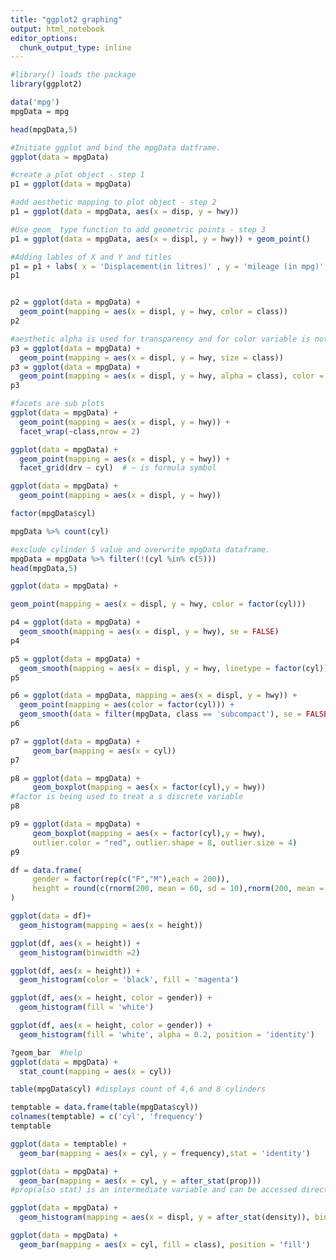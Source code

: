 ---
title: "ggplot2 graphing"
output: html_notebook
editor_options: 
  chunk_output_type: inline
---
```{r}
#library() loads the package
library(ggplot2)
```
```{r}
data('mpg')
mpgData = mpg
```
```{r}
head(mpgData,5)
```
```{r}
#Initiate ggplot and bind the mpgData datframe.
ggplot(data = mpgData)
```
```{r}
#create a plot object - step 1
p1 = ggplot(data = mpgData)
```
```{r}
#add aesthetic mapping to plot object - step 2
p1 = ggplot(data = mpgData, aes(x = disp, y = hwy))
```
```{r}
#Use geom_ type function to add geometric points - step 3
p1 = ggplot(data = mpgData, aes(x = displ, y = hwy)) + geom_point()
```
```{r}
#Adding lables of X and Y and titles
p1 = p1 + labs( x = 'Displacement(in litres)' , y = 'mileage (in mpg)', title = 'Mileage vs Displacement') 
p1
```
```{r}

```

```{r}
p2 = ggplot(data = mpgData) +
  geom_point(mapping = aes(x = displ, y = hwy, color = class))
p2
```

```{r}
#aesthetic alpha is used for transparency and for color variable is not used.
p3 = ggplot(data = mpgData) +
  geom_point(mapping = aes(x = displ, y = hwy, size = class))
p3 = ggplot(data = mpgData) +
  geom_point(mapping = aes(x = displ, y = hwy, alpha = class), color = 'orange',size = 2)
p3
```

```{r}
#facets are sub plots
ggplot(data = mpgData) +
  geom_point(mapping = aes(x = displ, y = hwy)) +
  facet_wrap(~class,nrow = 2)
```
```{r}
ggplot(data = mpgData) +
  geom_point(mapping = aes(x = displ, y = hwy)) +
  facet_grid(drv ~ cyl)  # ~ is formula symbol
```

```{r}
ggplot(data = mpgData) +
  geom_point(mapping = aes(x = displ, y = hwy))
```

```{r}
factor(mpgData$cyl)
```
```{r}
mpgData %>% count(cyl)
```
```{r}
#exclude cylinder 5 value and overwrite mpgData dataframe.
mpgData = mpgData %>% filter(!(cyl %in% c(5)))
head(mpgData,5)
```
```{r}
ggplot(data = mpgData) +
```


```{r}
geom_point(mapping = aes(x = displ, y = hwy, color = factor(cyl)))
```

```{r}
p4 = ggplot(data = mpgData) +
  geom_smooth(mapping = aes(x = displ, y = hwy), se = FALSE)
p4
```

```{r}
p5 = ggplot(data = mpgData) +
  geom_smooth(mapping = aes(x = displ, y = hwy, linetype = factor(cyl)), se = FALSE)
p5
```
```{r}
p6 = ggplot(data = mpgData, mapping = aes(x = displ, y = hwy)) +
  geom_point(mapping = aes(color = factor(cyl))) +
  geom_smooth(data = filter(mpgData, class == 'subcompact'), se = FALSE)
p6
```
```{r}
p7 = ggplot(data = mpgData) +
     geom_bar(mapping = aes(x = cyl))
p7
```
```{r}
p8 = ggplot(data = mpgData) +
     geom_boxplot(mapping = aes(x = factor(cyl),y = hwy)) 
#factor is being used to treat a s discrete variable
p8
```
```{r}
p9 = ggplot(data = mpgData) +
     geom_boxplot(mapping = aes(x = factor(cyl),y = hwy),
     outlier.color = "red", outlier.shape = 8, outlier.size = 4) 
p9
```
```{r}
df = data.frame(
     gender = factor(rep(c("F","M"),each = 200)),
     height = round(c(rnorm(200, mean = 60, sd = 10),rnorm(200, mean = 70, sd = 6)))
)
```

```{r}
ggplot(data = df)+
  geom_histogram(mapping = aes(x = height))
```
```{r}
ggplot(df, aes(x = height)) +
  geom_histogram(binwidth =2)
```
```{r}
ggplot(df, aes(x = height)) +
  geom_histogram(color = 'black', fill = 'magenta')
```
```{r}
ggplot(df, aes(x = height, color = gender)) +
  geom_histogram(fill = 'white')
```

```{r}
ggplot(df, aes(x = height, color = gender)) +
  geom_histogram(fill = 'white', alpha = 0.2, position = 'identity')
```
```{r}
?geom_bar  #help
ggplot(data = mpgData) +
  stat_count(mapping = aes(x = cyl))
```

```{r}
table(mpgData$cyl) #displays count of 4,6 and 8 cylinders
```

```{r}
temptable = data.frame(table(mpgData$cyl))
colnames(temptable) = c('cyl', 'frequency')
temptable
```
```{r}
ggplot(data = temptable) +
  geom_bar(mapping = aes(x = cyl, y = frequency),stat = 'identity')
```
```{r}
ggplot(data = mpgData) +
  geom_bar(mapping = aes(x = cyl, y = after_stat(prop)))
#prop(also stat) is an intermediate variable and can be accessed directly by calling with after_stat() or ..prop.. in old version of ggplot2.
```
```{r}
ggplot(data = mpgData) +
  geom_histogram(mapping = aes(x = displ, y = after_stat(density)), binwidth = 0.5, color = 'black', fill = 'maroon', alpha = 0.4) 
```

```{r}
ggplot(data = mpgData) +
  geom_bar(mapping = aes(x = cyl, fill = class), position = 'fill')
```

